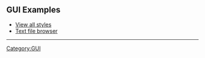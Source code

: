 ==GUI Examples==

*[[GUI Example - View all styles|View all styles]]
*[[GUI Example - Text file browser|Text file browser]]



----
{{Template:GUI_TOC}}

[[Category:GUI]]
